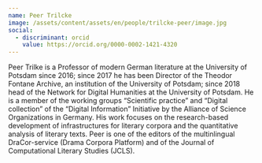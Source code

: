 ```yaml
---
name: Peer Trilcke
image: /assets/content/assets/en/people/trilcke-peer/image.jpg
social:
  - discriminant: orcid
    value: https://orcid.org/0000-0002-1421-4320
---
```

Peer Trilke is a Professor of modern German literature at the University of Potsdam since 2016; since 2017 he has been Director of the Theodor Fontane Archive, an institution of the University of Potsdam; since 2018 head of the Network for Digital Humanities at the University of Potsdam. He is a member of the working groups “Scientific practice” and “Digital collection” of the “Digital Information” Initiative by the Alliance of Science Organizations in Germany. His work focuses on the research-based development of infrastructures for literary corpora and the quantitative analysis of literary texts. Peer is one of the editors of the multinlingual DraCor-service (Drama Corpora Platform) and of the Journal of Computational Literary Studies (JCLS).